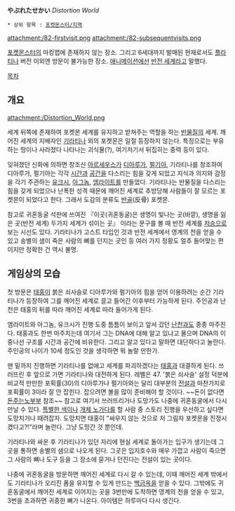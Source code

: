 '''やぶれたせかい''' ''Distortion World''

 * 상위 항목 : [[포켓몬스터/지역]]

attachment:/82-firstvisit.png attachment:/82-subsequentvisits.png
 
[[포켓몬스터]]의 마킹맵에 존재하지 않는 장소. 그리고 6세대까지 발매된 현재로서도 [[포켓몬스터 Pt 기라티나|플라티나]] 버전 이외엔 방문이 불가능한 장소. [[포켓몬스터 애니메이션 시리즈|애니메이션]]에선 [[반전 세계]]라고 말했다.

[[목차]]

== 개요 ==
attachment:/Distortion_World.png

세계 뒤쪽에 존재하여 포켓몬 세계를 유지하고 받쳐주는 역할을 하는 [[반물질]]의 세계. 깨어진 세계의 지배자인 [[기라티나]] 외의 포켓몬은 일절 등장하지 않는다. 특징으로는 부유하는 땅이나 사라졌다 나타나는 괴식물(?), 여기저기서 뒤집히는 중력 등이 있다.

잊혀졌던 신화에 의하면 창조신 [[아르세우스]]가 [[디아루가]], [[펄기아]], 기라티나를 창조하여 디아루가, 펄기아는 각각 [[시간]]과 [[공간]]을 다스리는 힘을 갖게 되었고 지식과 의지와 감정을 각기 주관하는 [[유크시]], [[아그놈]], [[엠라이트]]를 만들었다. 기라티나는 반물질을 다스리는 힘을 갖게 되었으나 난폭한 성격 때문에 깨어진 세계로 추방당해 사람들이 잘 모르는 포켓몬이 되었다고 한다. 그래서 도감의 분류도 [[위연#s-1|반골]](反骨) 포켓몬.

참고로 귀혼동굴 석판에 쓰여진 『이곳(귀혼동굴)은 생명이 빛나는 곳(바깥), 생명을 잃은 곳(반전 세계) 두가지 세계가 섞이는 곳』 이라는 문구를 볼 때 반전 세계를 [[저승]]으로 보는 시선도 있다. 기라티나가 고스트 타입인 것과 반전 세계에서 영계의 천을 얻을 수 있고 송별의 샘이 죽은 사람의 뼈를 던지는 곳인 등 여러 가지 정황도 얼추 들어맞는 편이지만 정확한 건 역시 불명.

== 게임상의 모습 ==
첫 방문은 [[태홍]]이 붉은 쇠사슬로 디아루가와 펄기아의 힘을 얻어 이용하려는 순간 기라티나가 등장하여 그를 깨어진 세계로 끌고 들어간 이후부터 가능하게 된다. 주인공과 난천은 태홍의 뒤를 따라 깨어진 세계로 따라 들어가게 된다.

엠라이트와 아그놈, 유크시가 진행 도중 틈틈이 보이고 앞서 갔던 [[난천]]과도 종종 마주친다. 태홍과도 한번 마주치는데 여기서 그는 DNA에 대해 알고 있냐고 물으며 DNA의 이중나선 구조를 시간과 공간에 비유한다. 그리고 알고 있다고 말하면 대단하다고 놀란다. 주인공의 나이가 10세 정도인 것을 생각하면 뭐 놀랄 만한가.

맨 밑까지 진행하면 기라티나를 없애고 세계를 파괴하겠다는 [[태홍]]과 대결하게 된다. 쓰러뜨린 후 앞으로 가면 기라티나와 대전하게 된다. 레벨은 47. '붉은 쇠사슬' 설정 덕분에 비교적 만만한 포획률(30)의 디아루가나 펄기아와는 달리 대부분의 [[전설의 포켓몬|전설]]과 마찬가지로 포획률이 3이라 잘 안 잡힌다. 잡으려면 볼을 많이 준비해야 할 것이다. ~~돈이 없다면 [[돈주는노부부]] 참조~~ 참고로 여기서 쓰러뜨리거나 도망가도 나중에 귀혼동굴에서 다시 만날 수 있다. [[특별한 색]]이나 [[개체치|개체 노가다]]를 할 사람 중 스토리 진행을 우선하고 싶다면 도망치거나 때려잡자. 도망치면 태홍이 "싸우지 않는 것으로 저 그림자 포켓몬을 진정시켰다고?!"라며 놀란다. 그냥 도망간 것 뿐인데.

기라티나와 싸운 후 기라티나가 있던 자리에 현실 세계로 돌아가는 입구가 생기는데 그곳을 통하면 송별의 샘으로 나오게 된다. 그곳은 입지호수와 매우 가깝고 사람이 죽으면 그 사람의 뼈나 도구 등을 그 장소에 묻거나 던진다는 전설이 있는 곳이다. 

나중에 귀혼동굴을 방문하면 깨어진 세계로 다시 갈 수 있는데, 이때 깨어진 세계 밖에서도 기라티나가 오리진 폼을 유지할 수 있게 만드는 [[백금옥]]을 얻을 수 있다. 그밖에도 귀혼동굴에서 깨어진 세계로 이어지는 곳을 3번만에 도착하면 영계의 천을 얻을 수 있고, 3번을 초과하면 귀중한 뼈가 나온다. 아이템은 하루마다 다시 생긴다.
